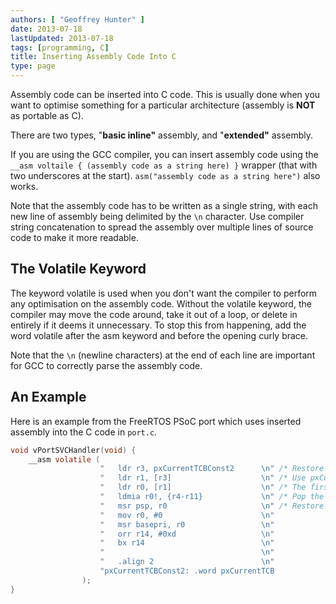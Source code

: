 ```yaml
---
authors: [ "Geoffrey Hunter" ]
date: 2013-07-18
lastUpdated: 2013-07-18
tags: [programming, C]
title: Inserting Assembly Code Into C
type: page
---
```


Assembly code can be inserted into C code. This is usually done when you want to optimise something for a particular architecture (assembly is **NOT** as portable as C).

There are two types, "**basic inline"** assembly, and "**extended"** assembly.

If you are using the GCC compiler, you can insert assembly code using the `__asm voltaile { (assembly code as a string here) }` wrapper (that with two underscores at the start). `asm("assembly code as a string here")` also works.

Note that the assembly code has to be written as a single string, with each new line of assembly being delimited by the `\n` character. Use compiler string concatenation to spread the assembly over multiple lines of source code to make it more readable.

## The Volatile Keyword

The keyword volatile is used when you don't want the compiler to perform any optimisation on the assembly code. Without the volatile keyword, the compiler may move the code around, take it out of a loop, or delete in entirely if it deems it unnecessary. To stop this from happening, add the word volatile after the asm keyword and before the opening curly brace.

Note that the `\n` (newline characters) at the end of each line are important for GCC to correctly parse the assembly code.

## An Example

Here is an example from the FreeRTOS PSoC port which uses inserted assembly into the C code in `port.c`.

```c
void vPortSVCHandler(void) {
	__asm volatile (
					"	ldr	r3, pxCurrentTCBConst2		\n" /* Restore the context. */
					"	ldr r1, [r3]					\n" /* Use pxCurrentTCBConst to get the pxCurrentTCB address. */
					"	ldr r0, [r1]					\n" /* The first item in pxCurrentTCB is the task top of stack. */
					"	ldmia r0!, {r4-r11}				\n" /* Pop the registers that are not automatically saved on exception entry and the critical nesting count. */
					"	msr psp, r0						\n" /* Restore the task stack pointer. */
					"	mov r0, #0 						\n"
					"	msr	basepri, r0					\n"
					"	orr r14, #0xd					\n"
					"	bx r14							\n"
					"									\n"
					"	.align 2						\n"
					"pxCurrentTCBConst2: .word pxCurrentTCB				\n"
				);
}
```